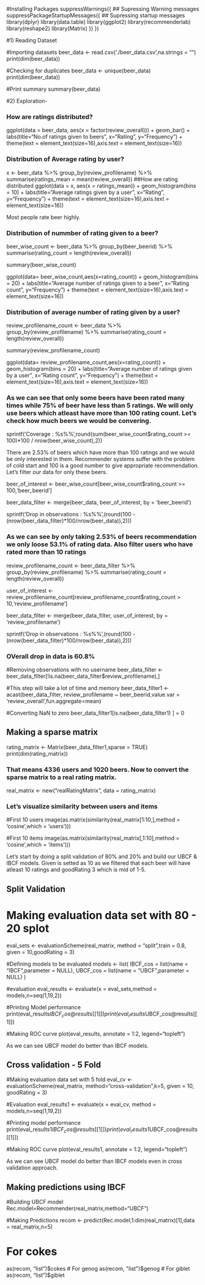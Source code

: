 

#Installing Packages
suppressWarnings({ ## Supressing Warning messages
  suppressPackageStartupMessages({ ## Supressing startup messages
    library(dplyr)
    library(data.table)
    library(ggplot2)
    library(recommenderlab)
    library(reshape2)
    library(Matrix)
  })
})



#1) Reading Dataset


#Importing datasets
beer_data <- read.csv('./beer_data.csv',na.strings = "")
print(dim(beer_data))

#Checking for duplicates
beer_data <- unique(beer_data)
print(dim(beer_data))

#Print summary
summary(beer_data)


#2) Exploration- 

### How are ratings distributed?

ggplot(data = beer_data, aes(x = factor(review_overall))) + 
  geom_bar() +
  labs(title="No.of ratings given to beers", x="Rating", y="Frequency") +
  theme(text = element_text(size=16),axis.text = element_text(size=16))


### Distribution of Average rating by user?

x <- beer_data %>%
  group_by(review_profilename) %>%
  summarise(ratings_mean = mean(review_overall))
##How are rating distributed
ggplot(data = x, aes(x = ratings_mean)) + 
  geom_histogram(bins = 10) +
  labs(title="Average ratings given by a user", x="Rating", y="Frequency") +
  theme(text = element_text(size=16),axis.text = element_text(size=16))


Most people rate beer highly. 

### Distribution of nummber of rating given to a beer?

beer_wise_count <- beer_data %>%
  group_by(beer_beerid) %>%
  summarise(rating_count = length(review_overall))

summary(beer_wise_count)

ggplot(data= beer_wise_count,aes(x=rating_count)) + 
  geom_histogram(bins = 20) +
  labs(title="Average number of ratings given to a beer", x="Rating count", y="Frequency") +
  theme(text = element_text(size=16),axis.text = element_text(size=16))


### Distribution of average number of rating given by a user?

review_profilename_count <- beer_data %>%
  group_by(review_profilename) %>%
  summarise(rating_count = length(review_overall))

summary(review_profilename_count)

ggplot(data= review_profilename_count,aes(x=rating_count)) + 
  geom_histogram(bins = 20) +
  labs(title="Average number of ratings given by a user", x="Rating count", y="Frequency") +
  theme(text = element_text(size=16),axis.text = element_text(size=16))



### As we can see that only some beers have been rated many times while 75% of beer have less than 5 ratings. We will only use beers which atleast have more than 100 rating count. Let's check how much beers we would be convering.


sprintf('Coverage : %s%%',round(sum(beer_wise_count$rating_count >= 100)*100 / nrow(beer_wise_count),2))


There are 2.53% of beers which have more than 100 ratings and we would be only interested in them. Recommender systems suffer with the problem of cold start and 100 is a good number to give appropriate recommendation. Let's filter our data for only these beers.


beer_of_interest <- beer_wise_count[beer_wise_count$rating_count >= 100,'beer_beerid']

beer_data_filter <- merge(beer_data, beer_of_interest, by = 'beer_beerid')

sprintf('Drop in observations : %s%%',(round(100 - (nrow(beer_data_filter)*100/nrow(beer_data)),2)))


### As we can see by only taking 2.53% of beers recommendation we only loose 53.1% of rating data. Also filter users who have rated more than 10 ratings


review_profilename_count <- beer_data_filter %>%
  group_by(review_profilename) %>%
  summarise(rating_count = length(review_overall))

user_of_interest <- review_profilename_count[review_profilename_count$rating_count > 10,'review_profilename']

beer_data_filter <- merge(beer_data_filter, user_of_interest, by = 'review_profilename')

sprintf('Drop in observations : %s%%',(round(100 - (nrow(beer_data_filter)*100/nrow(beer_data)),2)))


### OVerall drop in data is 60.8%


#Removing observations with no username
beer_data_filter <- beer_data_filter[!is.na(beer_data_filter$review_profilename),]

#This step will take a lot of time and memory
beer_data_filter1 <- acast(beer_data_filter, review_profilename ~ beer_beerid,value.var = 'review_overall',fun.aggregate=mean)

#Converting NaN to zero
beer_data_filter1[is.na(beer_data_filter1) ] = 0

## Making a sparse matrix
rating_matrix <- Matrix(beer_data_filter1,sparse = TRUE)
print(dim(rating_matrix))


### That means 4336 users and 1020 beers. Now to convert the sparse matrix to a real rating matrix.

real_matrix <- new("realRatingMatrix", data = rating_matrix)



### Let's visualize similarity between users and items

#First 10 users
image(as.matrix(similarity(real_matrix[1:10,],method = 'cosine',which = 'users')))

#First 10 items
image(as.matrix(similarity(real_matrix[,1:10],method = 'cosine',which = 'items')))


Let's start by doing a split validation of 80% and 20% and build our UBCF & IBCF models. Given is setted as 10 as we filtered that each beer will have atleast 10 ratings and goodRating 3 which is mid of 1-5.

## Split Validation

# Making evaluation data set with 80 - 20 splot
eval_sets <- evaluationScheme(real_matrix, method = "split",train = 0.8, given = 10,goodRating = 3)

#Defining models to be evaluated
models <- list(
IBCF_cos = list(name = "IBCF",parameter = NULL),
UBCF_cos = list(name = "UBCF",parameter = NULL)
)

#evaluation
eval_results <- evaluate(x = eval_sets,method = models,n=seq(1,19,2))

#Printing Model performance
print(eval_results$IBCF_cos@results[[1]])
print(eval_results$UBCF_cos@results[[1]])

#Making ROC curve 
plot(eval_results, annotate = 1:2, legend="topleft")


As we can see UBCF model do better than IBCF models.  

## Cross validation - 5 Fold

#Making evaluation data set with 5 fold
eval_cv <- evaluationScheme(real_matrix, method="cross-validation",k=5,  given = 10, goodRating = 3)

#Evaluation
eval_results1 <- evaluate(x = eval_cv, method = models,n=seq(1,19,2))

#Printing model performance
print(eval_results1$IBCF_cos@results[[1]])
print(eval_results1$UBCF_cos@results[[1]])

#Making ROC curve
plot(eval_results1, annotate = 1:2, legend="topleft")



As we can see UBCF model do better than IBCF models even in cross validation approach.

## Making predictions using IBCF 

#Building UBCF model
Rec.model=Recommender(real_matrix,method="UBCF")

#Making Predictions
recom <- predict(Rec.model,1:dim(real_matrix)[1],data = real_matrix,n=5)

# For cokes
as(recom, "list")$cokes
# For genog
as(recom, "list")$genog
# For giblet
as(recom, "list")$giblet



